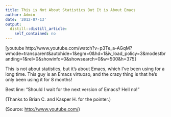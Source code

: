 ```yaml
---
title: This is Not About Statistics But It is About Emacs
author: Admin
date: '2012-07-13'
output:
  distill::distill_article:
    self_contained: no
---
```


[youtube http://www.youtube.com/watch?v=p3Te\_a-AGqM?wmode=transparent&autohide=1&egm=0&hd=1&iv\_load_policy=3&modestbranding=1&rel=0&showinfo=0&showsearch=0&w=500&h=375]

This is not about statistics, but it&#8217;s about Emacs, which I&#8217;ve been using for a long time. This guy is an Emacs virtuoso, and the crazy thing is that he&#8217;s only been using it for 8 months!

Best line: &#8220;Should I wait for the next version of Emacs? Hell no!&#8221;

(Thanks to Brian C. and Kasper H. for the pointer.)

<div class="attribution">
  (<span>Source:</span> <a href="http://www.youtube.com/">http://www.youtube.com/</a>)
</div>
